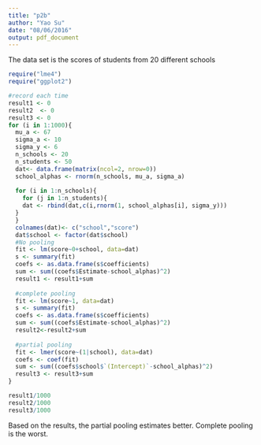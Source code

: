 ```yaml
---
title: "p2b"
author: "Yao Su"
date: "08/06/2016"
output: pdf_document
---
```

The data set is the scores of students from 20 different schools 

```r
require("lme4")
require("ggplot2")

#record each time
result1 <- 0
result2  <- 0
result3 <- 0
for (i in 1:1000){
  mu_a <- 67
  sigma_a <- 10
  sigma_y <- 6
  n_schools <- 20
  n_students <- 50
  dat<- data.frame(matrix(ncol=2, nrow=0))
  school_alphas <- rnorm(n_schools, mu_a, sigma_a)
  
  for (i in 1:n_schools){
    for (j in 1:n_students){
    dat <- rbind(dat,c(i,rnorm(1, school_alphas[i], sigma_y)))
  }
  }
  colnames(dat)<- c("school","score")
  dat$school <- factor(dat$school)
  #No pooling
  fit <- lm(score~0+school, data=dat)
  s <- summary(fit)
  coefs <- as.data.frame(s$coefficients)
  sum <- sum((coefs$Estimate-school_alphas)^2)
  result1 <- result1+sum
  
  #complete pooling
  fit <- lm(score~1, data=dat)
  s <- summary(fit)
  coefs <- as.data.frame(s$coefficients)
  sum <- sum((coefs$Estimate-school_alphas)^2)
  result2<-result2+sum
  
  #partial pooling
  fit <- lmer(score~(1|school), data=dat)
  coefs <- coef(fit)
  sum <- sum((coefs$school$`(Intercept)`-school_alphas)^2)
  result3 <- result3+sum
}
```

```r
result1/1000
result2/1000
result3/1000
```

Based on the results, the partial pooling estimates better. Complete pooling is the worst.